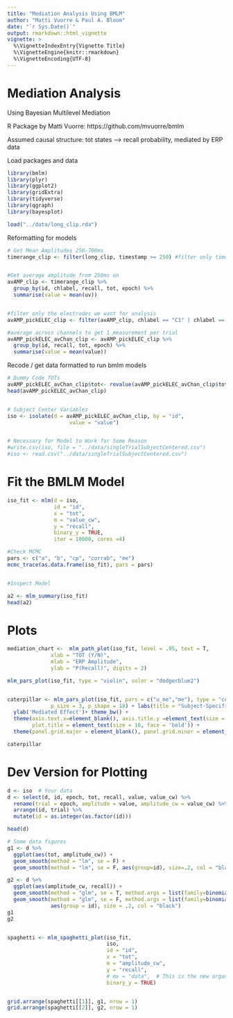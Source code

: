 ```yaml
---
title: "Mediation Analysis Using BMLM"
author: "Matti Vuorre & Paul A. Bloom"
date: "`r Sys.Date()`"
output: rmarkdown::html_vignette
vignette: >
  %\VignetteIndexEntry{Vignette Title}
  %\VignetteEngine{knitr::rmarkdown}
  %\VignetteEncoding{UTF-8}
---
```


# Mediation Analysis

Using Bayesian Multilevel Mediation

R Package by Matti Vuorre: https://github.com/mvuorre/bmlm

Assumed causal structure: tot states --> recall probability, mediated by ERP data



Load packages and data
```r

library(bmlm)
library(plyr)
library(ggplot2)
library(gridExtra)
library(tidyverse)
library(qgraph)
library(bayesplot)

load("../data/long_clip.rda")

```

Reformatting for models

```r

# Get Mean Amplitudes 250-700ms
timerange_clip <- filter(long_clip, timestamp >= 250) #filter only timestamps after 250ms


#Get average amplitude from 250ms on
avAMP_clip <- timerange_clip %>%
  group_by(id, chlabel, recall, tot, epoch) %>%
  summarise(value = mean(uv))


#filter only the electrodes we want for analysis
avAMP_pickELEC_clip <- filter(avAMP_clip, chlabel == "C1" | chlabel == "C2" | chlabel == "Cz" | chlabel == "CP1" | chlabel == "CP2" | chlabel == "CPz" | chlabel == "P1" | chlabel == "P2" | chlabel == "Pz")

#average across channels to get 1 measurement per trial
avAMP_pickELEC_avChan_clip <- avAMP_pickELEC_clip %>%
  group_by(id, recall, tot, epoch) %>%
  summarise(value = mean(value))


```

Recode / get data formatted to run bmlm models
```r
# Dummy Code TOTs 
avAMP_pickELEC_avChan_clip$tot<- revalue(avAMP_pickELEC_avChan_clip$tot, c("yes"="1", "no"="0"))
head(avAMP_pickELEC_avChan_clip)


# Subject Center Variables 
iso <- isolate(d = avAMP_pickELEC_avChan_clip, by = "id",
                    value = "value")


# Necessary for Model to Work for Some Reason 
#write.csv(iso, file = "../data/singleTrialSubjectCentered.csv")
#iso <- read.csv("../data/singleTrialSubjectCentered.csv")


```



# Fit the BMLM Model
```r
iso_fit <- mlm(d = iso,
               id = "id",
               x = "tot",
               m = "value_cw",
               y = "recall", 
               binary_y = TRUE,
               iter = 10000, cores =4)

#Check MCMC
pars <- c("a", "b", "cp", "corrab", "me")
mcmc_trace(as.data.frame(iso_fit), pars = pars)


#Inspect Model

a2 <- mlm_summary(iso_fit)
head(a2)


```

# Plots 
```r
mediation_chart <-  mlm_path_plot(iso_fit, level = .95, text = T,
              xlab = "TOT (Y/N)",
              mlab = "ERP Amplitude",
              ylab = "P(Recall)", digits = 2)

mlm_pars_plot(iso_fit, type = "violin", color = "dodgerblue2")


caterpillar <- mlm_pars_plot(iso_fit, pars = c("u_me","me"), type = "coef", level = .95,
              p_size = 3, p_shape = 18) + labs(title = "Subject-Specific Mediated Effects", x = 'Subject') +
  ylab('Mediated Effect')+ theme_bw() + 
  theme(axis.text.x=element_blank(), axis.title.y =element_text(size = 14), axis.title.x =element_text(size = 14),
        plot.title = element_text(size = 16, face = 'bold')) + 
  theme(panel.grid.major = element_blank(), panel.grid.minor = element_blank())

caterpillar


```


# Dev Version for Plotting
```r

d <- iso  # Your data
d <- select(d, id, epoch, tot, recall, value, value_cw) %>% 
  rename(trial = epoch, amplitude = value, amplitude_cw = value_cw) %>% 
  arrange(id, trial) %>% 
  mutate(id = as.integer(as.factor(id)))

head(d)

# Some data figures
g1 <- d %>% 
  ggplot(aes(tot, amplitude_cw)) +
  geom_smooth(method = "lm", se = F) +
  geom_smooth(method = "lm", se = F, aes(group=id), size=.2, col = "black")

g2 <- d %>% 
  ggplot(aes(amplitude_cw, recall)) +
  geom_smooth(method = "glm", se = T, method.args = list(family=binomial())) +
  geom_smooth(method = "glm", se = F, method.args = list(family=binomial()),
              aes(group = id), size = .2, col = "black")
g1
g2


spaghetti <- mlm_spaghetti_plot(iso_fit, 
                                iso, 
                                id = "id", 
                                x = "tot", 
                                m = "amplitude_cw", 
                                y = "recall", 
                                # mx = "data",  # This is the new argument
                                binary_y = TRUE)


grid.arrange(spaghetti[[1]], g1, nrow = 1)
grid.arrange(spaghetti[[2]], g2, nrow = 1)
```
